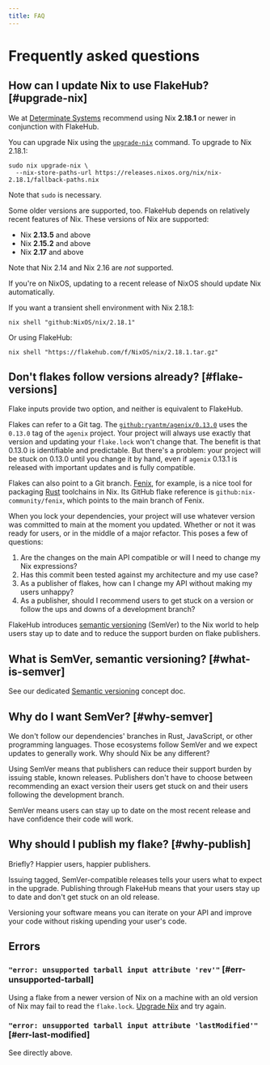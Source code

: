 ```yaml
---
title: FAQ
---
```


# Frequently asked questions

## How can I update Nix to use FlakeHub? [#upgrade-nix]

We at [Determinate Systems][detsys] recommend using Nix **2.18.1** or newer in conjunction with FlakeHub.

You can upgrade Nix using the [`upgrade-nix`][upgrade-nix] command. To upgrade to Nix 2.18.1:

```shell
sudo nix upgrade-nix \
  --nix-store-paths-url https://releases.nixos.org/nix/nix-2.18.1/fallback-paths.nix
```

Note that `sudo` is necessary.

Some older versions are supported, too.
FlakeHub depends on relatively recent features of Nix.
These versions of Nix are supported:

* Nix **2.13.5** and above
* Nix **2.15.2** and above
* Nix **2.17** and above

Note that Nix 2.14 and Nix 2.16 are *not* supported.

If you're on NixOS, updating to a recent release of NixOS should update Nix automatically.

If you want a transient shell environment with Nix 2.18.1:

```shell
nix shell "github:NixOS/nix/2.18.1"
```

Or using FlakeHub:

```shell
nix shell "https://flakehub.com/f/NixOS/nix/2.18.1.tar.gz"
```

## Don't flakes follow versions already? [#flake-versions]

Flake inputs provide two option, and neither is equivalent to FlakeHub.

Flakes can refer to a Git tag.
The [`github:ryantm/agenix/0.13.0`][agenix] uses the `0.13.0` tag of the `agenix` project.
Your project will always use exactly that version and updating your `flake.lock` won't change that.
The benefit is that 0.13.0 is identifiable and predictable.
But there's a problem: your project will be stuck on 0.13.0 until you change it by hand, even if `agenix` 0.13.1 is released with important updates and is fully compatible.

Flakes can also point to a Git branch.
[Fenix], for example, is a nice tool for packaging [Rust] toolchains in Nix.
Its GitHub flake reference is `github:nix-community/fenix`, which points to the main branch of Fenix.

When you lock your dependencies, your project will use whatever version was committed to main at the moment you updated. Whether or not it was ready for users, or in the middle of a major refactor. This poses a few of questions:

1. Are the changes on the main API compatible or will I need to change my Nix expressions?
1. Has this commit been tested against my architecture and my use case?
1. As a publisher of flakes, how can I change my API without making my users unhappy?
1. As a publisher, should I recommend users to get stuck on a version or follow the ups and downs of a development branch?

FlakeHub introduces [semantic versioning][semver] (SemVer) to the Nix world to help users stay up to date and to reduce the support burden on flake publishers.

## What is SemVer, semantic versioning? [#what-is-semver]

See our dedicated [Semantic versioning][semver] concept doc.

## Why do I want SemVer? [#why-semver]

We don't follow our dependencies' branches in Rust, JavaScript, or other programming languages.
Those ecosystems follow SemVer and we expect updates to generally work.
Why should Nix be any different?

Using SemVer means that publishers can reduce their support burden by issuing stable, known releases.
Publishers don't have to choose between recommending an exact version their users get stuck on and their users following the development branch.

SemVer means users can stay up to date on the most recent release and have confidence their code will work.

## Why should I publish my flake? [#why-publish]

Briefly?
Happier users, happier publishers.

Issuing tagged, SemVer-compatible releases tells your users what to expect in the upgrade.
Publishing through FlakeHub means that your users stay up to date and don't get stuck on an old release.

Versioning your software means you can iterate on your API and improve your code without risking upending your user's code.

## Errors

### `"error: unsupported tarball input attribute 'rev'"` [#err-unsupported-tarball]

Using a flake from a newer version of Nix on a machine with an old version of Nix may fail to read the `flake.lock`. [Upgrade Nix](#upgrade-nix) and try again.

### `"error: unsupported tarball input attribute 'lastModified'"` [#err-last-modified]

See directly above.

[agenix]: https://github.com/ryantm/agenix
[detsys]: https://determinate.systems
[fenix]: https://github.com/nix-community/fenix
[rust]: https://rust-lang.org
[semver]: ./concepts/semver
[upgrade-nix]: https://nixos.org/manual/nix/stable/command-ref/new-cli/nix3-upgrade-nix.html
